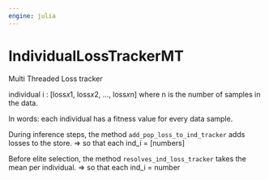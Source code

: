 ```yaml
---
engine: julia
---
```


# IndividualLossTrackerMT {#sec-doc}
    

::: {.callout-note appearance="simple" title="docblock" collapse=false}    

Multi Threaded Loss tracker
 
individual i : [loss*x*1, loss*x*2, ..., loss*x*n] where n is the number of samples in the data.
 
In words: each individual has a fitness value for every data sample.
 
During inference steps, the method `add_pop_loss_to_ind_tracker` adds losses to the store.     => so that each ind_i = [numbers]
 
Before elite selection, the method `resolves_ind_loss_tracker` takes the mean per individual.     => so that each ind_i = number
 


:::
    


